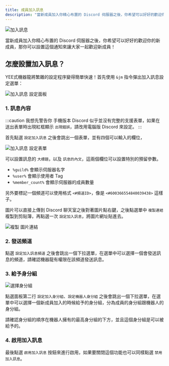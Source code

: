 ---
title: 成員加入訊息
description: "當新成員加入你精心布置的 Discord 伺服器之後，你希望可以好好的歡迎你的新成員，那你可以設置這個通知來讓大家一起歡迎新成員！"
---


![加入訊息](/img/docs/join-message/join-message.jpg)

當新成員加入你精心布置的 Discord 伺服器之後，你希望可以好好的歡迎你的新成員，那你可以設置這個通知來讓大家一起歡迎新成員！

## 怎麼設置加入訊息？

<Adsense/>

YEE式機器龍將繁雜的設定程序變得簡單快速！首先使用 `&jm` 指令彈出加入訊息設定選單：

![加入訊息 設定面板](/img/docs/join-message/join-message-panel.png)

### 1. 訊息內容

:::caution 我想先警告你
手機版本 Discord 似乎並沒有完整的支援表單，如果在送出表單時出現紅框顯示 `出現錯誤`，請改用電腦版 Discord 來設定。
:::

首先點選 `設定加入訊息` 之後會跳出一個表單，並有四個可以輸入的欄位，

![加入訊息 設定表單](/img/docs/join-message/join-message-form.png)

可以設置訊息的 `大標題`，以及 `訊息的內文`，這兩個欄位可以設置特別的預留參數。

- `%guild%` 會顯示伺服器名字
- `%user%` 會顯示使用者 Tag
- `%member_count%` 會顯示伺服器的成員數量

另外要標記一個頻道可以使用格式 `<#頻道ID>`，像是 `<#600366554840039438>` 這樣子。

圖片可以直接上傳到 Discord 聊天室之後對著圖片點右鍵，之後點選單中 `複製連結` 複製到剪貼簿，再點選一次 `設定加入訊息`，將圖片網址貼進去。

<Adsense/>

![複製 圖片連結](/img/docs/join-message/copy-image-url.png)

### 2. 發送頻道

點選 `設定加入訊息頻道` 之後會跳出一個下拉選單，在選單中可以選擇一個會發送訊息的頻道，請確認機器龍有權限在該頻道發送訊息。

### 3. 給予身分組

![選擇身分組](/img/docs/join-message/select-role.png)

點選面板第二行 `設定加入身分組`、`設定機器人身分組` 之後會跳出一個下拉選單，在選單中可以選擇一個新成員加入的時候給予的身分組，分為成員的身分組跟機器人的身分組。

請確認身分組的順序在機器人擁有的最高身分組的下方，並且這個身分組是可以被給予的。

### 4. 啟用加入訊息

最後點選 `啟用加入訊息` 按鈕來進行啟用，如果要關閉這個功能也可以同樣點選 `禁用加入訊息`。

<Adsense/>